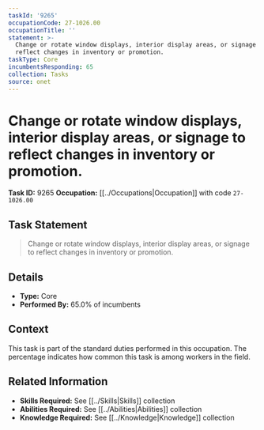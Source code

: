 ```yaml
---
taskId: '9265'
occupationCode: 27-1026.00
occupationTitle: ''
statement: >-
  Change or rotate window displays, interior display areas, or signage to
  reflect changes in inventory or promotion.
taskType: Core
incumbentsResponding: 65
collection: Tasks
source: onet
---
```

# Change or rotate window displays, interior display areas, or signage to reflect changes in inventory or promotion.

**Task ID:** 9265
**Occupation:** [[../Occupations|Occupation]] with code `27-1026.00`

## Task Statement

> Change or rotate window displays, interior display areas, or signage to reflect changes in inventory or promotion.

## Details

- **Type:** Core
- **Performed By:** 65.0% of incumbents

## Context

This task is part of the standard duties performed in this occupation. The percentage indicates how common this task is among workers in the field.

## Related Information

- **Skills Required:** See [[../Skills|Skills]] collection
- **Abilities Required:** See [[../Abilities|Abilities]] collection
- **Knowledge Required:** See [[../Knowledge|Knowledge]] collection
